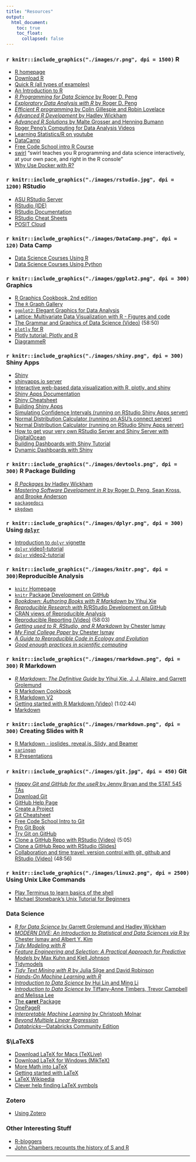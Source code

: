 ```yaml
---
title: "Resources"
output: 
  html_document:
    toc: true
    toc_float:
      collapsed: false
---
```




### `r knitr::include_graphics("./images/r.png", dpi = 1500)` R
* [R homepage](https://www.r-project.org/)
* [Download R](https://cran.r-project.org/)
* [Quick R (all types of examples)](https://www.statmethods.net/index.html)
* [An Introduction to R](https://cran.r-project.org/doc/manuals/r-release/R-intro.html)
* [*R Programming for Data Science* by Roger D. Peng](https://bookdown.org/rdpeng/rprogdatascience/)
* [*Exploratory Data Analysis with R* by Roger D. Peng](https://bookdown.org/rdpeng/exdata/)
* [*Efficient R programming* by Colin Gillespie
and Robin Lovelace](https://bookdown.org/csgillespie/efficientR/)
* [*Advanced R Development* by Hadley Wickham](https://adv-r.had.co.nz/)
* [*Advanced R Solutions* by Malte Grosser and Henning Bumann](https://bookdown.org/Tazinho/Advanced-R-Solutions/)
* [Roger Peng's Computing for Data Analysis Videos](https://bit.ly/UC5UDc)
* [Learning Statistics/R on youtube](https://flavioazevedo.com/stats-and-r-blog/2016/9/13/learning-r-on-youtube)
* [DataCamp](https://www.datacamp.com/home)
* [Free Code School intro R Course](https://www.codeschool.com/courses/try-r)
* [swirl](https://swirlstats.com) "swirl teaches you R programming and data science interactively, at your own pace, and right in the R console"
* [Why Use Docker with R?](https://www.opencpu.org/posts/opencpu-with-docker/)

### `r knitr::include_graphics("./images/rstudio.jpg", dpi = 1200)` RStudio
* [ASU RStudio Server](https://mathr.appstate.edu/)
* [RStudio (IDE)](https://posit.co/)
* [RStudio Documentation](https://support.posit.co/hc/en-us/categories/200035113-Documentation)
* [RStudio Cheat Sheets](https://posit.co/resources/cheatsheets/)
* [POSIT Cloud](https://posit.cloud/)



### `r knitr::include_graphics("./images/DataCamp.png", dpi = 120)` Data Camp
* [Data Science Courses Using R](https://www.datacamp.com/courses/tech:r)
* [Data Science Courses Using Python](https://www.datacamp.com/courses/tech:python)


### `r knitr::include_graphics("./images/ggplot2.png", dpi = 300)` Graphics

* [R Graphics Cookbook, 2nd edition](https://r-graphics.org/)
* [The `R` Graph Gallery](https://www.r-graph-gallery.com/)
* [`ggplot2`: Elegant Graphics for Data Analysis](https://ggplot2-book.org/)
* [Lattice: Multivariate Data Visualization with R - Figures and code](https://lmdvr.r-forge.r-project.org/figures/figures.html)
* [The Grammar and Graphics of Data Science (Video)](https://www.rstudio.com/resources/webinars/the-grammar-and-graphics-of-data-science/) (58:50)
* [`plotly` for R](https://cpsievert.github.io/plotly_book/)
* [Plotly tutorial: Plotly and R](https://www.datacamp.com/community/open-courses/plotly-tutorial-plotly-and-r)
* [DiagrammeR](https://rich-iannone.github.io/DiagrammeR/)


### `r knitr::include_graphics("./images/shiny.png", dpi = 300)` Shiny Apps


* [Shiny](https://shiny.posit.co/)
* [shinyapps.io server](https://shinyapps.io)
* [Interactive web-based data visualization with R, plotly, and shiny](https://plotly-r.com/)
* [Shiny Apps Documentation](https://docs.posit.co/shinyapps.io/)
* [Shiny Cheatsheet](https://posit.co/resources/cheatsheets/)
* [Building Shiny Apps](https://stat545.com/shiny-tutorial.html)
* [Simulating Confidence Intervals (running on RStudio Shiny Apps server)](https://alanarnholt.shinyapps.io/CISIMG)
* [Normal Distribution Calculator (running on ASU's connect server)](https://mathr.appstate.edu/connect/content/62bcf958-4d89-4d3d-b87a-8a0ba7d4532b)
* [Normal Distribution Calculator (running on RStudio Shiny Apps server)](https://alanarnholt.shinyapps.io/norm_area2/)
* [How to get your very own RStudio Server and Shiny Server with DigitalOcean](https://deanattali.com/2015/05/09/setup-rstudio-shiny-server-digital-ocean/)
* [Building Dashboards with Shiny Tutorial](https://posit.co/resources/videos/building-dashboards-with-shiny-tutorial-joe-cheng/)
* [Dynamic Dashboards with Shiny](https://www.youtube.com/watch?v=tmHh89VTanw)

### `r knitr::include_graphics("./images/devtools.png", dpi = 300)` R Package Building

* [_R Packages_ by Hadley Wickham](http://r-pkgs.had.co.nz/)
* [*Mastering Software Development in R* by Roger D. Peng, Sean Kross, and Brooke Anderson](https://bookdown.org/rdpeng/RProgDA/)
* [`packagedocs`](https://hafen.github.io/packagedocs/)
* [`pkgdown`](https://pkgdown.r-lib.org/)



### `r knitr::include_graphics("./images/dplyr.png", dpi = 300)` Using [`dplyr`](https://cran.r-project.org/web/packages/dplyr/index.html)

* [Introduction to `dplyr` vignette](https://cran.r-project.org/web/packages/dplyr/vignettes/dplyr.html)
* [`dplyr` video1-tutorial](https://www.dataschool.io/dplyr-tutorial-for-faster-data-manipulation-in-r/)
* [`dplyr` video2-tutorial](https://www.dataschool.io/dplyr-tutorial-part-2/)


### `r knitr::include_graphics("./images/knitr.png", dpi = 300)`Reproducible Analysis

* [`knitr` Homepage](https://yihui.org/knitr/)
* [`knitr` Package Development on GitHub](https://github.com/yihui/knitr)
* [*Bookdown: Authoring Books with R Markdown* by Yihui Xie](https://bookdown.org/yihui/bookdown/)
* [*Reproducible Research with* R/RStudio Development on GitHub](https://github.com/christophergandrud/Rep-Res-Book)
* [CRAN views of Reproducible Analysis](https://cran.r-project.org/web/views/ReproducibleResearch.html)
* [Reproducible Reporting (Video)](https://posit.co/resources/videos/reproducible-reporting/) (58:03)
* [*Getting used to R, RStudio, and R Markdown* by Chester Ismay](https://ismayc.github.io/rbasics-book/)
* [*My Final College Paper* by Chester Ismay](https://ismayc.github.io/thesisdown_book/index.html)
* [*A Guide to Reproducible Code in Ecology and Evolution*](https://www.britishecologicalsociety.org/wp-content/uploads/2017/12/guide-to-reproducible-code.pdf)
* [*Good enough practices in scientific computing*](https://journals.plos.org/ploscompbiol/article?id=10.1371/journal.pcbi.1005510)


### `r knitr::include_graphics("./images/rmarkdown.png", dpi = 300)` R Markdown
* [*R Markdown: The Definitive Guide* by Yihui Xie, J. J. Allaire, and Garrett Grolemund](https://bookdown.org/yihui/rmarkdown/)
* [R Markdown Cookbook](https://bookdown.org/yihui/rmarkdown-cookbook/)
* [R Markdown V2](http://rmarkdown.rstudio.com)
* [Getting started with R Markdown (Video)](https://posit.co/resources/videos/getting-started-with-r-markdown/) (1:02:44)
* [Markdown](https://daringfireball.net/projects/markdown/)
  

### `r knitr::include_graphics("./images/rmarkdown.png", dpi = 300)` Creating Slides with R
* [R Markdown - ioslides, reveal.js, Slidy, and Beamer](https://bookdown.org/yihui/rmarkdown/ioslides-presentation.html#overview)
* [`xaringan`](https://github.com/yihui/xaringan)
* [R Presentations](https://support.posit.co/hc/en-us/sections/200130218-R-Presentations)


### `r knitr::include_graphics("./images/git.jpg", dpi = 450)` Git
* [*Happy Git and GitHub for the useR* by Jenny Bryan and the STAT 545 TAs](https://happygitwithr.com/)
* [Download Git](https://git-scm.com/)
* [GitHub Help Page](https://help.github.com/)
* [Create a Project](https://gitimmersion.com/lab_03.html)
* [Git Cheatsheet](https://www.ndpsoftware.com/git-cheatsheet.html)
* [Free Code School Intro to Git](https://www.codeschool.com/courses/try-git)
* [Pro Git Book](https://git-scm.com/book)
* [Try Git on GitHub](https://try.github.io/levels/1/challenges/1)
* [Clone a GitHub Repo with RStudio (Video)](https://www.youtube.com/watch?v=YxZ8J2rqhEM) (5:05)
* [Clone a GitHub Repo with RStudio (Slides)](https://github.com/alanarnholt/Homework-Examples/blob/master/Slides/ForkCloneRStudio.pdf)
* [Collaboration and time travel: version control with git, github and RStudio (Video)](https://posit.co/resources/videos/collaboration-and-time-travel-version-control-with-git-github-and-rstudio/) (48:56)

### `r knitr::include_graphics("./images/linux2.png", dpi = 2500)` Using Unix Like Commands
* [Play Terminus to learn basics of the shell](https://web.mit.edu/mprat/Public/web/Terminus/Web/main.html)
* [Michael Stonebank's Unix Tutorial for Beginners](https://www.ee.surrey.ac.uk/Teaching/Unix/)

### Data Science
* [*R for Data Science* by Garrett Grolemund and
Hadley Wickham](https://r4ds.hadley.nz/)
* [*MODERN DIVE: An Introduction to Statistical and Data Sciences via R* by Chester Ismay and Albert Y. Kim](https://moderndive.com/)
* [*Tidy Modeling with R*](https://www.tmwr.org/)
* [*Feature Engineering and Selection: A Practical Approach for Predictive Models* by Max Kuhn and Kjell Johnson](https://www.feat.engineering/)
* [Tidymodels](https://www.tidymodels.org/)
* [*Tidy Text Mining with R* by Julia Silge and David Robinson](https://tidytextmining.com/)
* [*Hands-On Machine Learning with R*](https://bradleyboehmke.github.io/HOML/)
* [*Introduction to Data Science* by Hui Lin and Ming Li](https://scientistcafe.com/ids/)
* [*Introduction to Data Science* by Tiffany-Anne Timbers, Trevor Campbell and
Melissa Lee](https://datasciencebook.ca/)
* [The **caret** Package](https://topepo.github.io/caret/index.html)
* [OnePageR](https://togaware.com/onepager/)
* [*Interpretable Machine Learning* by Christoph Molnar](https://christophm.github.io/interpretable-ml-book/)
* [*Beyond Multiple Linear Regression*](https://bookdown.org/roback/bookdown-BeyondMLR/)
* [*Databricks*---Databricks Community Edition](https://community.cloud.databricks.com/)



### $\LaTeX$  

* [Download LaTeX for Macs (TeXLive)](https://tug.org/mactex/)
* [Download LaTeX for Windows (MikTeX)](https://miktex.org/)
* [More Math into LaTeX](https://www.ctan.org/pkg/math-into-latex-4)
* [Getting started with LaTeX](https://www.tug.org/begin.html)
* [LaTeX Wikipedia](https://en.wikipedia.org/wiki/LaTeX) 
* [Clever help finding LaTeX symbols](https://detexify.kirelabs.org/classify.html)

### Zotero

* [Using Zotero](https://stat-ata-asu.github.io/STT2810HonorsClassRepo/RMarkdown/ZoteroInClass.html)

### Other Interesting Stuff
* [R-bloggers](https://r-bloggers.com)
* [John Chambers recounts the history of S and R](https://blog.revolutionanalytics.com/2014/01/john-chambers-recounts-the-history-of-s-and-r.html)

* * *





